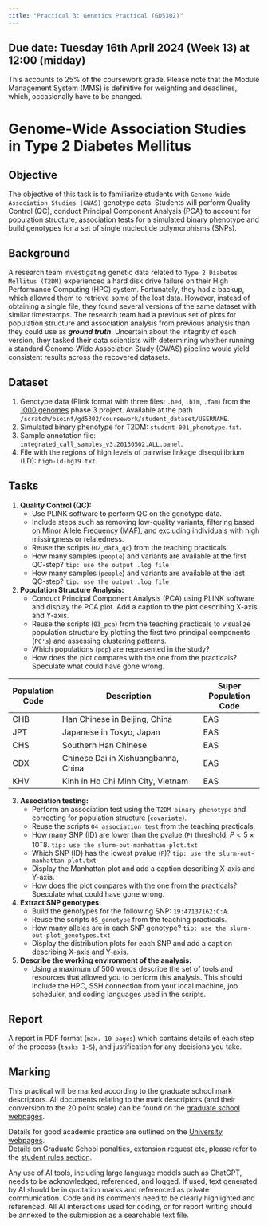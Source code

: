 ```yaml
---
title: "Practical 3: Genetics Practical (GD5302)"
---
```


## Due date: Tuesday 16th April 2024 (Week 13) at 12:00 (midday)
This accounts to 25% of the coursework grade.
Please note that the Module Management System (MMS) is definitive for weighting and deadlines, which, occasionally have to be changed.

# Genome-Wide Association Studies in Type 2 Diabetes Mellitus

## Objective
The objective of this task is to familiarize students with `Genome-Wide Association Studies (GWAS)` genotype data. Students will perform Quality Control (QC), conduct Principal Component Analysis (PCA) to account for population structure, association tests for a simulated binary phenotype and build genotypes for a set of single nucleotide polymorphisms (SNPs).

## Background
A research team investigating genetic data related to `Type 2 Diabetes Mellitus (T2DM)` experienced a hard disk drive failure on their High Performance Computing (HPC) system. Fortunately, they had a backup, which allowed them to retrieve some of the lost data. However, instead of obtaining a single file, they found several versions of the same dataset with similar timestamps. The research team had a previous set of plots for population structure and association analysis from previous analysis than they could use as ***ground truth***. Uncertain about the integrity of each version, they tasked their data scientists with determining whether running a standard Genome-Wide Association Study (GWAS) pipeline would yield consistent results across the recovered datasets.

## Dataset
1. Genotype data (Plink format with three files: `.bed`, `.bim`, `.fam`) from the [1000 genomes](https://www.internationalgenome.org/category/phase-3/) phase 3 project. Available at the path `/scratch/bioinf/gd5302/coursework/student_dataset/USERNAME`.
2. Simulated binary phenotype for T2DM: `student-001_phenotype.txt`.
3. Sample annotation file: `integrated_call_samples_v3.20130502.ALL.panel`.
4. File with the regions of high levels of pairwise linkage disequilibrium (LD): `high-ld-hg19.txt`.


## Tasks
1. **Quality Control (QC):**
   - Use PLINK software to perform QC on the genotype data.
   - Include steps such as removing low-quality variants, filtering based on Minor Allele Frequency (MAF), and excluding individuals with high missingness or relatedness.
   - Reuse the scripts (`02_data_qc`) from the teaching practicals.
   - How many samples (`people`) and variants are available at the first QC-step? `tip: use the output .log file` 
   - How many samples (`people`) and variants are available at the last QC-step? `tip: use the output .log file` 

2. **Population Structure Analysis:**
   - Conduct Principal Component Analysis (PCA) using PLINK software and display the PCA plot. Add a caption to the plot describing X-axis and Y-axis.
   - Reuse the scripts (`03_pca`) from the teaching practicals to visualize population structure by plotting the first two principal components (`PC's`) and assessing clustering patterns.
   - Which populations (`pop`) are represented in the study? 
   - How does the plot compares with the one from the practicals? Speculate what could have gone wrong.
  
| Population Code | Description                                         | Super Population Code |
|-----------------|-----------------------------------------------------|-----------------------|
| CHB             | Han Chinese in Beijing, China                      | EAS                   |
| JPT             | Japanese in Tokyo, Japan                           | EAS                   |
| CHS             | Southern Han Chinese                                | EAS                   |
| CDX             | Chinese Dai in Xishuangbanna, China                | EAS                   |
| KHV             | Kinh in Ho Chi Minh City, Vietnam                  | EAS                   |

3. **Association testing:**
   - Perform an association test using the `T2DM binary phenotype` and correcting for population structure (`covariate`).
   - Reuse the scripts `04_association_test` from the teaching practicals.
   - How many SNP (ID) are lower than the pvalue (`P`) threshold: $P< 5×10^-8$. `tip: use the slurm-out-manhattan-plot.txt` 
   - Which SNP (ID) has the lowest pvalue (`P`)? `tip: use the slurm-out-manhattan-plot.txt` 
   - Display the Manhattan plot and add a caption describing X-axis and Y-axis. 
   - How does the plot compares with the one from the practicals? Speculate what could have gone wrong.

4. **Extract SNP genotypes:**
   - Build the genotypes for the following SNP: `19:47137162:C:A`.
   - Reuse the scripts `05_genotype` from the teaching practicals.
   - How many alleles are in each SNP genotype? `tip: use the slurm-out-plot_genotypes.txt` 
   - Display the distribution plots for each SNP and add a caption describing X-axis and Y-axis.

5. **Describe the working environment of the analysis:**
   - Using a maximum of 500 words describe the set of tools and resources that allowed you to perform this analysis. This should include the HPC, SSH connection from your local machine, job scheduler, and coding languages used in the scripts.


## Report
A report in PDF format (`max. 10 pages`) which contains details of each step of the process (`tasks 1-5`), and justification for any decisions you take.

## Marking
This practical will be marked according to the graduate school mark descriptors. All documents relating to the mark descriptors (and their conversion to the 20 point scale) can be found on the [graduate school webpages](https://www.st-andrews.ac.uk/graduate-school/students/rules/msc-and-mlitt-documents). 

Details for good academic practice are outlined on the [University webpages](https://www.st-andrews.ac.uk/students/rules/academicpractice).  
Details on Graduate School penalties, extension request etc, please refer to the [student rules section](https://www.st-andrews.ac.uk/graduate-school/students/rules).  

Any use of AI tools, including large language models such as ChatGPT, needs to be acknowledged, referenced, and logged.
If used, text generated by AI should be in quotation marks and referenced as private communication. Code and its comments need to be clearly highlighted and referenced. All AI interactions used for coding, or for report writing should be annexed to the submission as a searchable text file.